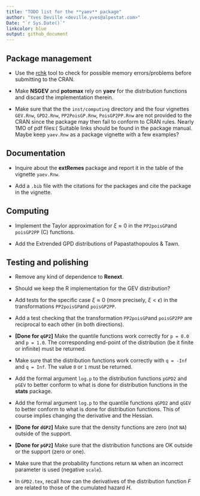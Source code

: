 ```yaml
--- 
title: "TODO list for the **yaev** package"
author: "Yves Deville <deville.yves@alpestat.com>"
Date: "`r Sys.Date()`"
linkcolor: blue
output: github_document
---
```


## Package management

- Use the
  [rchk](https://developer.r-project.org/Blog/public/2019/04/18/common-protect-errors/)
  tool to check for possible memory errors/problems before submitting
  to the CRAN.

- Make **NSGEV** and **potomax** rely on **yaev** for the distribution
  functions and discard the implementation therein.
  
- Make sure that the the `inst/computing` directory and the four
  vignettes `GEV.Rnw`, `GPD2.Rnw`, `PP2PoisGP.Rnw`, `PoisGP2PP.Rnw`
  are not provided to the CRAN since the package may then fail to
  conform to CRAN rules. Nearly 1MO of pdf files:( Suitable links
  should be found in the package manual. Maybe keep `yaev.Rnw` as a
  package vignette with a few examples?
  
## Documentation

- Inquire about the **extRemes** package and report it in the table of
  the vignette `yaev.Rnw`.

- Add a `.bib` file with the citations for the packages and cite the 
  package in the vignette.
  

## Computing 

- Implement the Taylor approximation for $\xi \approx 0$ in the
`PP2poisGP`and `poisGP2PP` (C) functions.

- Add the Extrended GPD distributions of Papastathopoulos & Tawn.

## Testing and polishing

- Remove any kind of dependence to **Renext**.

- Should we keep the R implementation for the GEV distribution?

- Add tests for the specific case $\xi \approx 0$ (more precisely,
  $\xi < \epsilon$) in the transformations `PP2poisGP`and
  `poisGP2PP`.
  
- Add a test checking that the transformation `PP2poisGP`and
  `poisGP2PP` are reciprocal to each other (in both directions).

- **[Done for `qGP2`]** Make the quantile functions work correctly for
  `p = 0.0` and `p = 1.0`. The corresponding end-point of the
  distribution (be it finite or infinite) must be returned.
  
- Make sure that the distribution functions work correctly with `q = -Inf` 
  and `q = Inf`. The value `0` or `1` must be returned.
  
- Add the formal argument `log.p` to the distribution functions
  `pGPD2` and `pGEV` to better conform to what is done for
  distribution functions in the **stats** package.
 
- Add the formal argument `log.p` to the quantile functions `qGPD2`
  and `qGEV` to better conform to what is done for distribution
  functions. This of course implies changing the derivative and the
  Hessian.

- **[Done for `dGP2`]** Make sure that the density functions are zero
  (not `NA`) outside of the support.

- **[Done for `pGP2`]** Make sure that the distribution functions are
  OK outside or the support (zero or one).

- Make sure that the probability functions return `NA` when an
  incorrect parameter is used (negative `scale`).

- In `GPD2.tex`, recall how can the derivatives of the distribution
  function $F$ are related to those of the cumulated hazard $H$.
